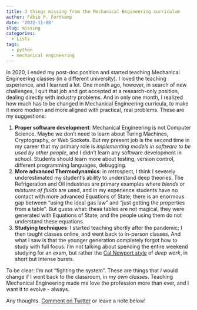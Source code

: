 ```yaml
---
title: 3 things missing from the Mechanical Engineering curriculum
author: Fábio P. Fortkamp
date: '2022-11-08'
slug: missing
categories:
  - Lists
tags:
  - python
  - mechanical engineering
---
```


In 2020, I ended my post-doc position and started teaching Mechanical Engineering classes (in a different university). I loved the teaching experience, and I learned a lot. One month ago, however, in search of new challenges, I quit that job and got accepted at a research-only position, dealing directly with industry problems. And in only one month, I realized how much has to be changed in Mechanical Engineering curricula, to make it more modern and more aligned with practical, real problems. These are my suggestions:

1. **Proper software development**: Mechanical Engineering is not Computer Science. Maybe we don't need to learn about Turing Machines, Cryptography, or Web Sockets. But my present job is the second time in my career that my primary role is *implementing models in software to be used by other people*, and I didn't learn any software development in school. Students should learn more about testing, version control, different programming languages, debugging. 
2. **More advanced Thermodynamics**: in retrospect, I think I severely underestimated my student's ability to understand deep theories. The Refrigeration and Oil industries are primary examples where *blends* or *mixtures of fluids* are used, and in my experience students have no contact with more advanced Equations of State; there is an enormous gap between "using the ideal gas law" and "just getting the properties from a table". But guess what: these tables are not magical, they were generated with Equations of State, and the people using them do not understand these equations.
3. **Studying techniques**: I started teaching shortly after the pandemic; I then taught classes online, and went back to in-person classes. And what I saw is that the younger generation completely forgot how to study with full focus. I'm not talking about spending the entire weekend studying for an exam, but rather the [Cal Newport style](https://www.calnewport.com/) of *deep work*, in short but intense bursts.

To be clear: I'm not "fighting the system". These are things that *I* would change if I went back to the classroom, in *my own classes*. Teaching Mechanical Engineering made me love the profession more than ever, and I want it to evolve - always.

Any thoughts. [Comment on Twitter](https://twitter.com/fpfortkamp) or leave a note below!
